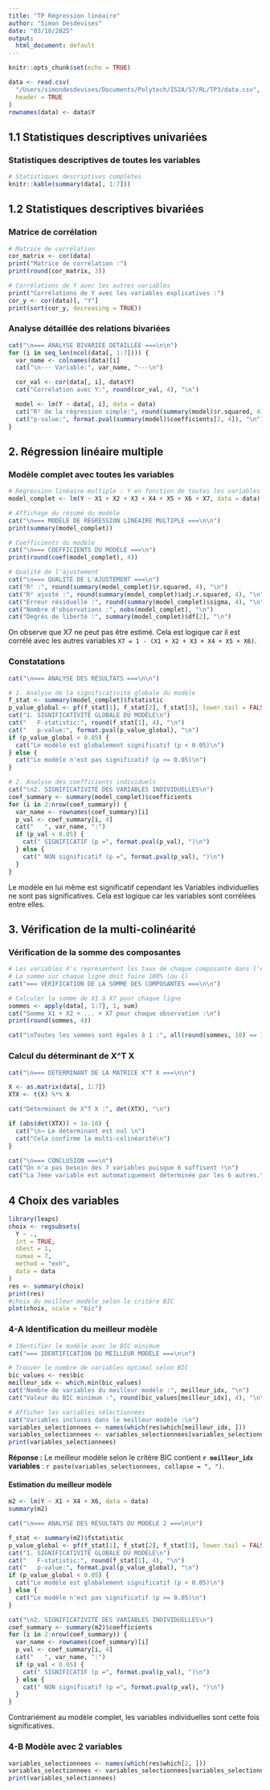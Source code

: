 ```yaml
---
title: "TP Régression linéaire"
author: "Simon Desdevises"
date: "03/10/2025"
output:
  html_document: default
---
```


```r
knitr::opts_chunk$set(echo = TRUE)
```

```r
data <- read.csv(
  "/Users/simondesdevises/Documents/Polytech/IS2A/S7/RL/TP3/data.csv",
  header = TRUE
)
rownames(data) <- data$Y
```

## 1.1 Statistiques descriptives univariées

### Statistiques descriptives de toutes les variables

```r
# Statistiques descriptives complètes
knitr::kable(summary(data[, 1:7]))
```

## 1.2 Statistiques descriptives bivariées

### Matrice de corrélation

```r
# Matrice de corrélation
cor_matrix <- cor(data)
print("Matrice de corrélation :")
print(round(cor_matrix, 3))

# Corrélations de Y avec les autres variables
print("Corrélations de Y avec les variables explicatives :")
cor_y <- cor(data)[, "Y"]
print(sort(cor_y, decreasing = TRUE))
```

### Analyse détaillée des relations bivariées

```r
cat("\n=== ANALYSE BIVARIÉE DÉTAILLÉE ===\n\n")
for (i in seq_len(ncol(data[, 1:7]))) {
  var_name <- colnames(data)[i]
  cat("\n--- Variable:", var_name, "---\n")

  cor_val <- cor(data[, i], data$Y)
  cat("Corrélation avec Y:", round(cor_val, 4), "\n")

  model <- lm(Y ~ data[, i], data = data)
  cat("R² de la régression simple:", round(summary(model)$r.squared, 4), "\n")
  cat("p-value:", format.pval(summary(model)$coefficients[2, 4]), "\n")
}
```

## 2. Régression linéaire multiple

### Modèle complet avec toutes les variables

```r
# Régression linéaire multiple : Y en fonction de toutes les variables X1 à X7
model_complet <- lm(Y ~ X1 + X2 + X3 + X4 + X5 + X6 + X7, data = data)

# Affichage du résumé du modèle
cat("\n=== MODÈLE DE RÉGRESSION LINÉAIRE MULTIPLE ===\n\n")
print(summary(model_complet))

# Coefficients du modèle
cat("\n=== COEFFICIENTS DU MODÈLE ===\n")
print(round(coef(model_complet), 4))

# Qualité de l'ajustement
cat("\n=== QUALITÉ DE L'AJUSTEMENT ===\n")
cat("R² :", round(summary(model_complet)$r.squared, 4), "\n")
cat("R² ajusté :", round(summary(model_complet)$adj.r.squared, 4), "\n")
cat("Erreur résiduelle :", round(summary(model_complet)$sigma, 4), "\n")
cat("Nombre d'observations :", nobs(model_complet), "\n")
cat("Degrés de liberté :", summary(model_complet)$df[2], "\n")
```

On observe que X7 ne peut pas être estimé. Cela est logique car il est corrélé avec les autres variables `X7 = 1 - (X1 + X2 + X3 + X4 + X5 + X6)`.

### Constatations

```r
cat("\n=== ANALYSE DES RÉSULTATS ===\n\n")

# 1. Analyse de la significativité globale du modèle
f_stat <- summary(model_complet)$fstatistic
p_value_global <- pf(f_stat[1], f_stat[2], f_stat[3], lower.tail = FALSE)
cat("1. SIGNIFICATIVITÉ GLOBALE DU MODÈLE\n")
cat("   F-statistic:", round(f_stat[1], 4), "\n")
cat("   p-value:", format.pval(p_value_global), "\n")
if (p_value_global < 0.05) {
  cat("Le modèle est globalement significatif (p < 0.05)\n")
} else {
  cat("Le modèle n'est pas significatif (p >= 0.05)\n")
}

# 2. Analyse des coefficients individuels
cat("\n2. SIGNIFICATIVITÉ DES VARIABLES INDIVIDUELLES\n")
coef_summary <- summary(model_complet)$coefficients
for (i in 2:nrow(coef_summary)) {
  var_name <- rownames(coef_summary)[i]
  p_val <- coef_summary[i, 4]
  cat("   ", var_name, ":")
  if (p_val < 0.05) {
    cat(" SIGNIFICATIF (p =", format.pval(p_val), ")\n")
  } else {
    cat(" NON significatif (p =", format.pval(p_val), ")\n")
  }
}
```

Le modèle en lui même est significatif cependant les Variables individuelles ne sont pas significatives. Cela est logique car les variables sont corrélées entre elles.

## 3. Vérification de la multi-colinéarité

### Vérification de la somme des composantes

```r
# Les variables X's représentent les taux de chaque composante dans l'essence
# La somme sur chaque ligne doit faire 100% (ou 1)
cat("=== VÉRIFICATION DE LA SOMME DES COMPOSANTES ===\n\n")

# Calculer la somme de X1 à X7 pour chaque ligne
sommes <- apply(data[, 1:7], 1, sum)
cat("Somme X1 + X2 + ... + X7 pour chaque observation :\n")
print(round(sommes, 4))

cat("\nToutes les sommes sont égales à 1 :", all(round(sommes, 10) == 1), "\n")
```

### Calcul du déterminant de X^T X

```r
cat("\n=== DÉTERMINANT DE LA MATRICE X^T X ===\n\n")

X <- as.matrix(data[, 1:7])
XTX <- t(X) %*% X

cat("Déterminant de X^T X :", det(XTX), "\n")

if (abs(det(XTX)) < 1e-10) {
  cat("\n→ Le déterminant est nul \n")
  cat("Cela confirme la multi-colinéarité\n")
}

cat("\n=== CONCLUSION ===\n")
cat("On n'a pas besoin des 7 variables puisque 6 suffisent !\n")
cat("La 7ème variable est automatiquement déterminée par les 6 autres.\n")
```
  
## 4 Choix des variables

```r
library(leaps)
choix <- regsubsets(
  Y ~ .,
  int = TRUE,
  nbest = 1,
  nvmax = 7,
  method = "exh",
  data = data
)
res <- summary(choix)
print(res)
#choix du meilleur modèle selon le critère BIC
plot(choix, scale = "bic")
```

### 4-A Identification du meilleur modèle

```r
# Identifier le modèle avec le BIC minimum
cat("=== IDENTIFICATION DU MEILLEUR MODÈLE ===\n\n")

# Trouver le nombre de variables optimal selon BIC
bic_values <- res$bic
meilleur_idx <- which.min(bic_values)
cat("Nombre de variables du meilleur modèle :", meilleur_idx, "\n")
cat("Valeur du BIC minimum :", round(bic_values[meilleur_idx], 4), "\n\n")

# Afficher les variables sélectionnées
cat("Variables incluses dans le meilleur modèle :\n")
variables_selectionnees <- names(which(res$which[meilleur_idx, ]))
variables_selectionnees <- variables_selectionnees[variables_selectionnees != "(Intercept)"]
print(variables_selectionnees)
```

**Réponse :** Le meilleur modèle selon le critère BIC contient **`r meilleur_idx` variables** : `r paste(variables_selectionnees, collapse = ", ")`.

#### Estimation du meilleur modèle

```r
m2 <- lm(Y ~ X1 + X4 + X6, data = data)
summary(m2)
```

```r
cat("\n=== ANALYSE DES RÉSULTATS DU MODÈLE 2 ===\n\n")

f_stat <- summary(m2)$fstatistic
p_value_global <- pf(f_stat[1], f_stat[2], f_stat[3], lower.tail = FALSE)
cat("1. SIGNIFICATIVITÉ GLOBALE DU MODÈLE\n")
cat("   F-statistic:", round(f_stat[1], 4), "\n")
cat("   p-value:", format.pval(p_value_global), "\n")
if (p_value_global < 0.05) {
  cat("Le modèle est globalement significatif (p < 0.05)\n")
} else {
  cat("Le modèle n'est pas significatif (p >= 0.05)\n")
}

cat("\n2. SIGNIFICATIVITÉ DES VARIABLES INDIVIDUELLES\n")
coef_summary <- summary(m2)$coefficients
for (i in 2:nrow(coef_summary)) {
  var_name <- rownames(coef_summary)[i]
  p_val <- coef_summary[i, 4]
  cat("   ", var_name, ":")
  if (p_val < 0.05) {
    cat(" SIGNIFICATIF (p =", format.pval(p_val), ")\n")
  } else {
    cat(" NON significatif (p =", format.pval(p_val), ")\n")
  }
}
```

Contrariément au modèle complet, les variables individuelles sont cette fois significatives.

### 4-B Modèle avec 2 variables

```r
variables_selectionnees <- names(which(res$which[2, ]))
variables_selectionnees <- variables_selectionnees[variables_selectionnees != "(Intercept)"]
print(variables_selectionnees)
```